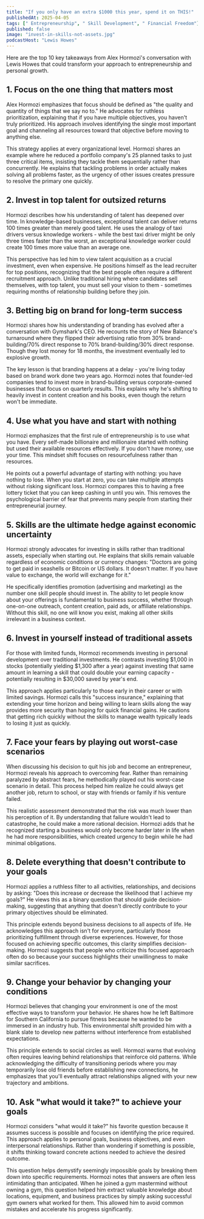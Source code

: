 ```yaml
---
title: "If you only have an extra $1000 this year, spend it on THIS!"
publishedAt: 2025-04-05
tags: [" Entrepreneurship", " Skill Development", " Financial Freedom"]
published: false
image: "invest-in-skills-not-assets.jpg"
podcastHost: "Lewis Howes"
---
```



<PodcastSummaryPageLayout frontmatter={frontmatter}>

Here are the top 10 key takeaways from Alex Hormozi's conversation with Lewis Howes that could transform your approach to entrepreneurship and personal growth.

## 1. Focus on the one thing that matters most

Alex Hormozi emphasizes that focus should be defined as "the quality and quantity of things that we say no to." He advocates for ruthless prioritization, explaining that if you have multiple objectives, you haven't truly prioritized. His approach involves identifying the single most important goal and channeling all resources toward that objective before moving to anything else.

This strategy applies at every organizational level. Hormozi shares an example where he reduced a portfolio company's 25 planned tasks to just three critical items, insisting they tackle them sequentially rather than concurrently. He explains that tackling problems in order actually makes solving all problems faster, as the urgency of other issues creates pressure to resolve the primary one quickly.

## 2. Invest in top talent for outsized returns

Hormozi describes how his understanding of talent has deepened over time. In knowledge-based businesses, exceptional talent can deliver returns 100 times greater than merely good talent. He uses the analogy of taxi drivers versus knowledge workers - while the best taxi driver might be only three times faster than the worst, an exceptional knowledge worker could create 100 times more value than an average one.

This perspective has led him to view talent acquisition as a crucial investment, even when expensive. He positions himself as the lead recruiter for top positions, recognizing that the best people often require a different recruitment approach. Unlike traditional hiring where candidates sell themselves, with top talent, you must sell your vision to them - sometimes requiring months of relationship building before they join.

## 3. Betting big on brand for long-term success

Hormozi shares how his understanding of branding has evolved after a conversation with Gymshark's CEO. He recounts the story of New Balance's turnaround where they flipped their advertising ratio from 30% brand-building/70% direct response to 70% brand-building/30% direct response. Though they lost money for 18 months, the investment eventually led to explosive growth.

The key lesson is that branding happens at a delay - you're living today based on brand work done two years ago. Hormozi notes that founder-led companies tend to invest more in brand-building versus corporate-owned businesses that focus on quarterly results. This explains why he's shifting to heavily invest in content creation and his books, even though the return won't be immediate.

## 4. Use what you have and start with nothing

Hormozi emphasizes that the first rule of entrepreneurship is to use what you have. Every self-made billionaire and millionaire started with nothing but used their available resources effectively. If you don't have money, use your time. This mindset shift focuses on resourcefulness rather than resources.

He points out a powerful advantage of starting with nothing: you have nothing to lose. When you start at zero, you can take multiple attempts without risking significant loss. Hormozi compares this to having a free lottery ticket that you can keep cashing in until you win. This removes the psychological barrier of fear that prevents many people from starting their entrepreneurial journey.

## 5. Skills are the ultimate hedge against economic uncertainty

Hormozi strongly advocates for investing in skills rather than traditional assets, especially when starting out. He explains that skills remain valuable regardless of economic conditions or currency changes: "Doctors are going to get paid in seashells or Bitcoin or US dollars. It doesn't matter. If you have value to exchange, the world will exchange for it."

He specifically identifies promotion (advertising and marketing) as the number one skill people should invest in. The ability to let people know about your offerings is fundamental to business success, whether through one-on-one outreach, content creation, paid ads, or affiliate relationships. Without this skill, no one will know you exist, making all other skills irrelevant in a business context.

## 6. Invest in yourself instead of traditional assets

For those with limited funds, Hormozi recommends investing in personal development over traditional investments. He contrasts investing $1,000 in stocks (potentially yielding $1,300 after a year) against investing that same amount in learning a skill that could double your earning capacity - potentially resulting in $30,000 saved by year's end.

This approach applies particularly to those early in their career or with limited savings. Hormozi calls this "success insurance," explaining that extending your time horizon and being willing to learn skills along the way provides more security than hoping for quick financial gains. He cautions that getting rich quickly without the skills to manage wealth typically leads to losing it just as quickly.

## 7. Face your fears by playing out worst-case scenarios

When discussing his decision to quit his job and become an entrepreneur, Hormozi reveals his approach to overcoming fear. Rather than remaining paralyzed by abstract fears, he methodically played out his worst-case scenario in detail. This process helped him realize he could always get another job, return to school, or stay with friends or family if his venture failed.

This realistic assessment demonstrated that the risk was much lower than his perception of it. By understanding that failure wouldn't lead to catastrophe, he could make a more rational decision. Hormozi adds that he recognized starting a business would only become harder later in life when he had more responsibilities, which created urgency to begin while he had minimal obligations.

## 8. Delete everything that doesn't contribute to your goals

Hormozi applies a ruthless filter to all activities, relationships, and decisions by asking: "Does this increase or decrease the likelihood that I achieve my goals?" He views this as a binary question that should guide decision-making, suggesting that anything that doesn't directly contribute to your primary objectives should be eliminated.

This principle extends beyond business decisions to all aspects of life. He acknowledges this approach isn't for everyone, particularly those prioritizing fulfillment through diverse experiences. However, for those focused on achieving specific outcomes, this clarity simplifies decision-making. Hormozi suggests that people who criticize this focused approach often do so because your success highlights their unwillingness to make similar sacrifices.

## 9. Change your behavior by changing your conditions

Hormozi believes that changing your environment is one of the most effective ways to transform your behavior. He shares how he left Baltimore for Southern California to pursue fitness because he wanted to be immersed in an industry hub. This environmental shift provided him with a blank slate to develop new patterns without interference from established expectations.

This principle extends to social circles as well. Hormozi warns that evolving often requires leaving behind relationships that reinforce old patterns. While acknowledging the difficulty of transitioning periods where you may temporarily lose old friends before establishing new connections, he emphasizes that you'll eventually attract relationships aligned with your new trajectory and ambitions.

## 10. Ask "what would it take?" to achieve your goals

Hormozi considers "what would it take?" his favorite question because it assumes success is possible and focuses on identifying the price required. This approach applies to personal goals, business objectives, and even interpersonal relationships. Rather than wondering if something is possible, it shifts thinking toward concrete actions needed to achieve the desired outcome.

This question helps demystify seemingly impossible goals by breaking them down into specific requirements. Hormozi notes that answers are often less intimidating than anticipated. When he joined a gym mastermind without owning a gym, this question helped him extract valuable knowledge about locations, equipment, and business practices by simply asking successful gym owners what worked for them. This allowed him to avoid common mistakes and accelerate his progress significantly.

</PodcastSummaryPageLayout>
